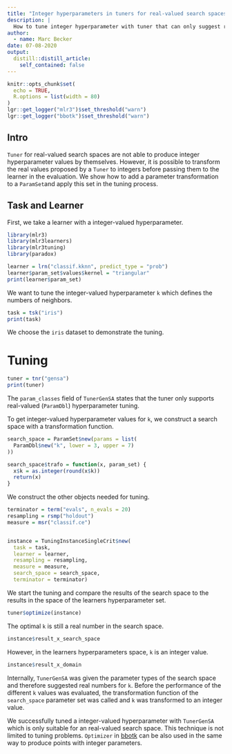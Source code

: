 ```yaml
---
title: "Integer hyperparameters in tuners for real-valued search spaces"
description: |
  How to tune integer hyperparameter with tuner that can only suggest real numbers.
author:
  - name: Marc Becker
date: 07-08-2020
output:
  distill::distill_article:
    self_contained: false
---
```


```r
knitr::opts_chunk$set(
  echo = TRUE,
  R.options = list(width = 80)
)
lgr::get_logger("mlr3")$set_threshold("warn")
lgr::get_logger("bbotk")$set_threshold("warn")
```

## Intro

`Tuner` for real-valued search spaces are not able to produce integer
hyperparameter values by themselves. However, it is possible to transform the
real values proposed by a `Tuner` to integers before passing them to the learner
in the evaluation. We show how to add a parameter transformation to a
`ParamSet`and apply this set in the tuning process.

## Task and Learner

First, we take a learner with a integer-valued hyperparameter.

```r
library(mlr3)
library(mlr3learners)
library(mlr3tuning)
library(paradox)

learner = lrn("classif.kknn", predict_type = "prob")
learner$param_set$values$kernel = "triangular"
print(learner$param_set)
```

We want to tune the integer-valued hyperparameter `k` which defines the numbers
of neighbors.

```r
task = tsk("iris")
print(task)
```

We choose the `iris` dataset to demonstrate the tuning.

# Tuning

```r
tuner = tnr("gensa")
print(tuner)
```

The `param_classes` field of `TunerGenSA` states that the tuner only supports
real-valued (`ParamDbl`) hyperparameter tuning.

To get integer-valued hyperparameter values for `k`, we construct a search space
with a transformation function.

```r
search_space = ParamSet$new(params = list(
  ParamDbl$new("k", lower = 3, upper = 7)
))

search_space$trafo = function(x, param_set) {
  x$k = as.integer(round(x$k))
  return(x)
}
```

We construct the other objects needed for tuning.

```r
terminator = term("evals", n_evals = 20)
resampling = rsmp("holdout")
measure = msr("classif.ce")


instance = TuningInstanceSingleCrit$new(
  task = task,
  learner = learner,
  resampling = resampling,
  measure = measure,
  search_space = search_space,
  terminator = terminator)
```

We start the tuning and compare the results of the search space to the results
in the space of the learners hyperparameter set.

```r
tuner$optimize(instance)
```

The optimal `k` is still a real number in the search space.

```r
instance$result_x_search_space
```

However, in the learners hyperparameters space, `k` is an integer value. 

```r
instance$result_x_domain
```

Internally, `TunerGenSA` was given the parameter types of the search space and
therefore suggested real numbers for `k`. Before the performance of the
different `k` values was evaluated, the transformation function of the
`search_space` parameter set was called and `k` was transformed to an integer
value.

We successfully tuned a integer-valued hyperparameter with `TunerGenSA` which is
only suitable for an real-valued search space. This technique is not limited to
tuning problems. `Optimizer` in [bbotk](https://bbotk.mlr-org.com) can be also
used in the same way to produce points with integer parameters.
